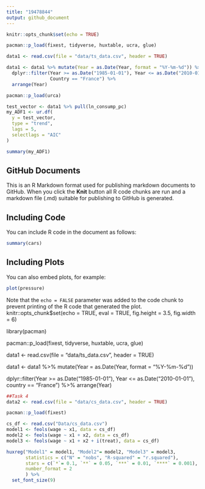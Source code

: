 ```yaml
---
title: "19478844"
output: github_document
---
```


```r
knitr::opts_chunk$set(echo = TRUE)
```

```r
pacman::p_load(fixest, tidyverse, huxtable, ucra, glue)

data1 <- read.csv(file = "data/ts_data.csv", header = TRUE)

data1 <- data1 %>% mutate(Year = as.Date(Year, format = "%Y-%m-%d")) %>%
  dplyr::filter(Year >= as.Date("1985-01-01"), Year <= as.Date("2010-01-01"), 
                Country == "France") %>%
  arrange(Year)

pacman::p_load(urca)

test_vector <- data1 %>% pull(ln_consump_pc)
my_ADF1 <- ur.df(
  y = test_vector, 
  type = "trend", 
  lags = 5, 
  selectlags = "AIC" 
)

summary(my_ADF1)

```


## GitHub Documents

This is an R Markdown format used for publishing markdown documents to GitHub. When you click the **Knit** button all R code chunks are run and a markdown file (.md) suitable for publishing to GitHub is generated.

## Including Code

You can include R code in the document as follows:

```r
summary(cars)
```

## Including Plots

You can also embed plots, for example:

```r
plot(pressure)
```

Note that the `echo = FALSE` parameter was added to the code chunk to prevent printing of the R code that generated the plot.
knitr::opts_chunk$set(echo = TRUE, eval = TRUE, fig.height = 3.5, fig.width = 6)

library(pacman)


pacman::p_load(fixest, tidyverse, huxtable, ucra, glue)

data1 <- read.csv(file = "data/ts_data.csv", header = TRUE)

data1 <- data1 %>% mutate(Year = as.Date(Year, format = "%Y-%m-%d"))

dplyr::filter(Year >= as.Date("1985-01-01"), Year <= as.Date("2010-01-01"), country == "France") %>%
arrange(Year)

```r
##Task 4 
data2 <- read.csv(file = "data/cs_data.csv", header = TRUE)

pacman::p_load(fixest)

cs_df <- read.csv("Data/cs_data.csv")
model1 <- feols(wage ~ x1, data = cs_df)
model2 <- feols(wage ~ x1 + x2, data = cs_df)
model3 <- feols(wage ~ x1 + x2 + i(treat), data = cs_df)

huxreg("Model1" = model1, "Model2"= model2, "Model3" = model3,
       statistics = c("N" = "nobs", "R-squared" = "r.squared"),
       stars = c(`*`= 0.1, `**` = 0.05, `***` = 0.01, `****` = 0.001),
       number_format = 2
       ) %>%
  set_font_size(9)
```


